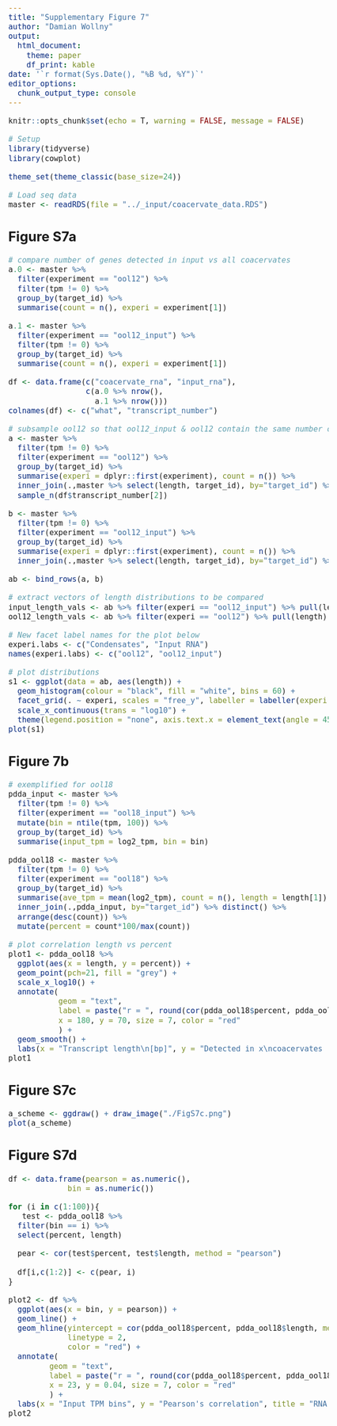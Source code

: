 ```yaml
---
title: "Supplementary Figure 7"
author: "Damian Wollny"
output:
  html_document:
    theme: paper
    df_print: kable
date: '`r format(Sys.Date(), "%B %d, %Y")`'
editor_options: 
  chunk_output_type: console
---
```


```r
knitr::opts_chunk$set(echo = T, warning = FALSE, message = FALSE)
```

```r
# Setup
library(tidyverse)
library(cowplot)

theme_set(theme_classic(base_size=24))
```

<style type="text/css">

body, td {
   font-size: 18px;
}
</style>

```r
# Load seq data
master <- readRDS(file = "../_input/coacervate_data.RDS")
```

## Figure S7a

```r
# compare number of genes detected in input vs all coacervates 
a.0 <- master %>% 
  filter(experiment == "ool12") %>% 
  filter(tpm != 0) %>% 
  group_by(target_id) %>% 
  summarise(count = n(), experi = experiment[1])

a.1 <- master %>% 
  filter(experiment == "ool12_input") %>% 
  filter(tpm != 0) %>% 
  group_by(target_id) %>% 
  summarise(count = n(), experi = experiment[1])

df <- data.frame(c("coacervate_rna", "input_rna"),
                 c(a.0 %>% nrow(),
                   a.1 %>% nrow()))
colnames(df) <- c("what", "transcript_number")

# subsample ool12 so that ool12_input & ool12 contain the same number of genes
a <- master %>% 
  filter(tpm != 0) %>% 
  filter(experiment == "ool12") %>% 
  group_by(target_id) %>% 
  summarise(experi = dplyr::first(experiment), count = n()) %>% 
  inner_join(.,master %>% select(length, target_id), by="target_id") %>% distinct() %>% 
  sample_n(df$transcript_number[2])

b <- master %>% 
  filter(tpm != 0) %>% 
  filter(experiment == "ool12_input") %>% 
  group_by(target_id) %>% 
  summarise(experi = dplyr::first(experiment), count = n()) %>% 
  inner_join(.,master %>% select(length, target_id), by="target_id") %>% distinct() 

ab <- bind_rows(a, b)

# extract vectors of length distributions to be compared 
input_length_vals <- ab %>% filter(experi == "ool12_input") %>% pull(length)
ool12_length_vals <- ab %>% filter(experi == "ool12") %>% pull(length)

# New facet label names for the plot below
experi.labs <- c("Condensates", "Input RNA")
names(experi.labs) <- c("ool12", "ool12_input")

# plot distributions 
s1 <- ggplot(data = ab, aes(length)) +
  geom_histogram(colour = "black", fill = "white", bins = 60) +
  facet_grid(. ~ experi, scales = "free_y", labeller = labeller(experi = experi.labs)) +
  scale_x_continuous(trans = "log10") +
  theme(legend.position = "none", axis.text.x = element_text(angle = 45, hjust = 1))
plot(s1)

```

## Figure 7b

```r
# exemplified for ool18
pdda_input <- master %>% 
  filter(tpm != 0) %>% 
  filter(experiment == "ool18_input") %>% 
  mutate(bin = ntile(tpm, 100)) %>% 
  group_by(target_id) %>% 
  summarise(input_tpm = log2_tpm, bin = bin)

pdda_ool18 <- master %>% 
  filter(tpm != 0) %>% 
  filter(experiment == "ool18") %>% 
  group_by(target_id) %>% 
  summarise(ave_tpm = mean(log2_tpm), count = n(), length = length[1]) %>% 
  inner_join(.,pdda_input, by="target_id") %>% distinct() %>% 
  arrange(desc(count)) %>% 
  mutate(percent = count*100/max(count)) 

# plot correlation length vs percent
plot1 <- pdda_ool18 %>% 
  ggplot(aes(x = length, y = percent)) +
  geom_point(pch=21, fill = "grey") +
  scale_x_log10() +
  annotate(
           geom = "text",
           label = paste("r = ", round(cor(pdda_ool18$percent, pdda_ool18$length, method = "pearson"), 2), sep = ""),
           x = 180, y = 70, size = 7, color = "red"
           ) +
  geom_smooth() +
  labs(x = "Transcript length\n[bp]", y = "Detected in x\ncoacervates [%]")
plot1
```

## Figure S7c

```r
a_scheme <- ggdraw() + draw_image("./FigS7c.png")
plot(a_scheme)
```

## Figure S7d

```r
df <- data.frame(pearson = as.numeric(), 
             bin = as.numeric()) 

for (i in c(1:100)){
   test <- pdda_ool18 %>% 
  filter(bin == i) %>% 
  select(percent, length)

  pear <- cor(test$percent, test$length, method = "pearson")

  df[i,c(1:2)] <- c(pear, i)
}

plot2 <- df %>% 
  ggplot(aes(x = bin, y = pearson)) +
  geom_line() +
  geom_hline(yintercept = cor(pdda_ool18$percent, pdda_ool18$length, method = "pearson"),
             linetype = 2,
             color = "red") +
  annotate(
         geom = "text",
         label = paste("r = ", round(cor(pdda_ool18$percent, pdda_ool18$length, method = "pearson"), 2), sep = ""),
         x = 23, y = 0.04, size = 7, color = "red"
         ) +
  labs(x = "Input TPM bins", y = "Pearson's correlation", title = "RNA length <-> Detected in x coacervates [%]")
plot2 
```


